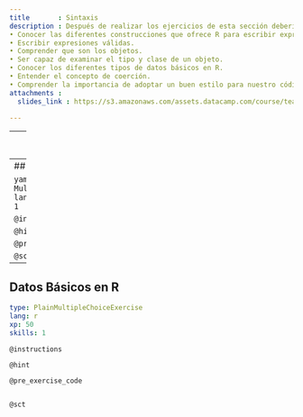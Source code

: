 ```yaml
---
title       : Sintaxis
description : Después de realizar los ejercicios de esta sección deberíamos\:
• Conocer las diferentes construcciones que ofrece R para escribir expresiones.
• Escribir expresiones válidas.
• Comprender que son los objetos.
• Ser capaz de examinar el tipo y clase de un objeto.
• Conocer los diferentes tipos de datos básicos en R.
• Entender el concepto de coerción.
• Comprender la importancia de adoptar un buen estilo para nuestro código.
attachments :
  slides_link : https://s3.amazonaws.com/assets.datacamp.com/course/teach/slides_example.pdf

---
```


---
## Expresiones y asignación

```yaml
type: NormalExercise
lang: r
xp: 100
skills: 1
```


`@instructions`

`@hint`

`@pre_exercise_code`
```r

```

`@sample_code`
```r

```

`@solution`
```r

```

`@sct`
```r
test
```

---
## Objetos

```yaml
type: MultipleChoiceExercise
lang: r
xp: 50
skills: 1
```


`@instructions`

`@hint`

`@pre_exercise_code`
```r

```

`@sct`
```r

```

---
## Datos Básicos en R

```yaml
type: PlainMultipleChoiceExercise
lang: r
xp: 50
skills: 1
```


`@instructions`

`@hint`

`@pre_exercise_code`
```r

```

`@sct`
```r

```










